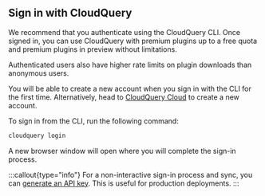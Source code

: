 ## Sign in with CloudQuery

We recommend that you authenticate using the CloudQuery CLI. Once signed in, you can use CloudQuery with premium plugins up to a free quota and premium plugins in preview without limitations.

Authenticated users also have higher rate limits on plugin downloads than anonymous users.

You will be able to create a new account when you sign in with the CLI for the first time. Alternatively, head to [CloudQuery Cloud](https://cloud.cloudquery.io) to create a new account.

To sign in from the CLI, run the following command:

```bash
cloudquery login
```
A new browser window will open where you will complete the sign-in process.

:::callout{type="info"}
For a non-interactive sign-in process and sync, you can [generate an API key](/docs/deployment/generate-api-key). This is useful for production deployments.
:::
